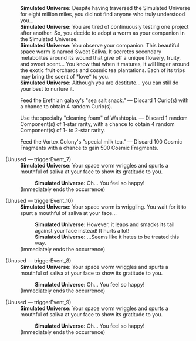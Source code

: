 {{Dialogue Start}}
:'''Simulated Universe:''' Despite having traversed the Simulated Universe for eight million miles, you did not find anyone who truly understood you...
:'''Simulated Universe:''' You are tired of continuously testing one project after another. So, you decide to adopt a worm as your companion in the Simulated Universe.
:'''Simulated Universe:''' You observe your companion: This beautiful space worm is named Sweet Saliva. It secretes secondary metabolites around its wound that give off a unique flowery, fruity, and sweet scent... You know that when it matures, it will linger around the exotic fruit orchards and cosmic tea plantations. Each of its trips may bring the scent of *love* to you.
:'''Simulated Universe:''' Although you are destitute... you can still do your best to nurture it.
:{{DIcon|Star}} Feed the Erethian galaxy's "sea salt snack." &mdash; Discard 1 Curio(s) with a chance to obtain 4 random Curio(s).
:{{DIcon|Star}} Use the specialty "cleaning foam" of Washtopia. &mdash; Discard 1 random Component(s) of 1-star rarity, with a chance to obtain 4 random Component(s) of 1- to 2-star rarity.
:{{DIcon|Star}} Feed the Vortex Colony's "special milk tea." &mdash; Discard 100 Cosmic Fragments with a chance to gain 500 Cosmic Fragments.

;(Unused &mdash; triggerEvent_7)
:'''Simulated Universe:''' Your space worm wriggles and spurts a mouthful of saliva at your face to show its gratitude to you.
::'''Simulated Universe:''' Oh... You feel so happy!
:;(Immediately ends the occurrence)

;(Unused &mdash; triggerEvent_10)
:'''Simulated Universe:''' Your space worm is wriggling. You wait for it to spurt a mouthful of saliva at your face...
::'''Simulated Universe:''' However, it leaps and smacks its tail against your face instead! It hurts a lot!
::'''Simulated Universe:''' ...Seems like it hates to be treated this way.
:;(Immediately ends the occurrence)

;(Unused &mdash; triggerEvent_8)
:'''Simulated Universe:''' Your space worm wriggles and spurts a mouthful of saliva at your face to show its gratitude to you.
::'''Simulated Universe:''' Oh... You feel so happy!
:;(Immediately ends the occurrence)

;(Unused &mdash; triggerEvent_9)
:'''Simulated Universe:''' Your space worm wriggles and spurts a mouthful of saliva at your face to show its gratitude to you.
::'''Simulated Universe:''' Oh... You feel so happy!
:;(Immediately ends the occurrence)
{{Dialogue End}}